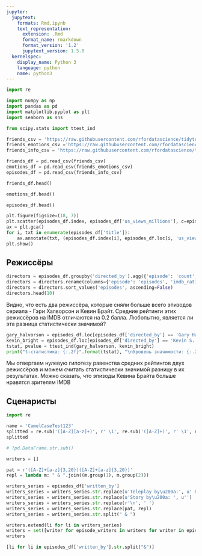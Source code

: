 ```yaml
---
jupyter:
  jupytext:
    formats: Rmd,ipynb
    text_representation:
      extension: .Rmd
      format_name: rmarkdown
      format_version: '1.2'
      jupytext_version: 1.5.0
  kernelspec:
    display_name: Python 3
    language: python
    name: python3
---
```


```python
import re

import numpy as np
import pandas as pd
import matplotlib.pyplot as plt
import seaborn as sns

from scipy.stats import ttest_ind
```

```python
friends_csv = 'https://raw.githubusercontent.com/rfordatascience/tidytuesday/master/data/2020/2020-09-08/friends.csv'
friends_emotions_csv ='https://raw.githubusercontent.com/rfordatascience/tidytuesday/master/data/2020/2020-09-08/friends_emotions.csv'
friends_info_csv = 'https://raw.githubusercontent.com/rfordatascience/tidytuesday/master/data/2020/2020-09-08/friends_info.csv'
```

```python
friends_df = pd.read_csv(friends_csv)
emotions_df = pd.read_csv(friends_emotions_csv)
episodes_df = pd.read_csv(friends_info_csv)
```

```python
friends_df.head()
```

```python
emotions_df.head()
```

```python
episodes_df.head()
```

```python
plt.figure(figsize=(18, 7))
plt.scatter(episodes_df.index, episodes_df['us_views_millions'], c=episodes_df['season'])
ax = plt.gca()
for i, txt in enumerate(episodes_df['title']):
    ax.annotate(txt, (episodes_df.index[i], episodes_df.loc[i, 'us_views_millions']), fontsize=5)
plt.show()
```

## Режиссёры

```python
directors = episodes_df.groupby('directed_by').agg({'episode': 'count', 'imdb_rating': 'mean'})
directors = directors.rename(columns={'episode': 'episodes', 'imdb_rating': 'avg_rating'})
directors = directors.sort_values('episodes', ascending=False)
directors.head(10)
```

Видно, что есть два режиссёра, которые сняли больше всего эпизодов сериала - Гэри Халворсон и Кевин Брайт. Средние рейтинги этих режиссёров на IMDB отличаются на 0.2 балла. Любопытно, является ли эта разница статистически значимой?

```python
gary_halvorson = episodes_df.loc[episodes_df['directed_by'] == 'Gary Halvorson', 'imdb_rating']
kevin_bright = episodes_df.loc[episodes_df['directed_by'] == 'Kevin S. Bright', 'imdb_rating']
tstat, pvalue = ttest_ind(gary_halvorson, kevin_bright)
print("t-статистика: {:.2f}".format(tstat), "\nУровень значимости: {:.2f}%".format(pvalue*100))
```

Мы отвергаем нулевую гипотезу равенства средних рейтингов двух режиссёров и можем считать статистически значимой разницу в их результатах. Можно сказать, что эпизоды Кевина Брайта больше нравятся зрителям IMDB


## Сценаристы

```python
import re

name = 'CamelCaseTest123'
splitted = re.sub('([A-Z][a-z]+)', r' \1', re.sub('([A-Z]+)', r' \1', name)).split()
splitted
```

```python
# ?pd.DataFrame.str.sub()
```

```python
writers = []

pat = r'([A-Z]+[a-z]{3,20})([A-Z]+[a-z]{3,20})'
repl = lambda m: " & ".join((m.group(1), m.group(2)))

writers_series = episodes_df['written_by']
writers_series = writers_series.str.replace(u'Teleplay by\u200a:', u' & ')
writers_series = writers_series.str.replace(u'Story by\u200a: ', u'')
writers_series = writers_series.str.replace(r'\n', ' ')
writers_series = writers_series.str.replace(pat, repl)
writers_series = writers_series.str.split(" & ")

writers.extend(li for li in writers_series)
writers = set([writer for episode_writers in writers for writer in episode_writers])
writers
```

```python
[li for li in episodes_df['written_by'].str.split("&")]
```

```python

```
